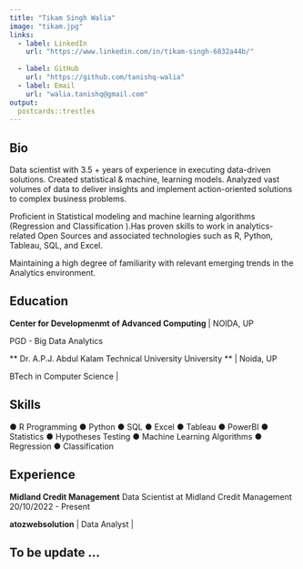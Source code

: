 ```yaml
---
title: "Tikam Singh Walia"
image: "tikam.jpg"
links:
  - label: LinkedIn
    url: "https://www.linkedin.com/in/tikam-singh-6832a44b/"
 
  - label: GitHub
    url: "https://github.com/tanishq-walia"
  - label: Email
    url: "walia.tanishq@gmail.com"
output:
  postcards::trestles
---
```

 
## Bio

Data scientist with 3.5 + years of experience in executing data-driven solutions.
Created statistical & machine, learning models. Analyzed vast volumes of
data to deliver insights and implement action-oriented solutions to complex business problems.

Proficient in Statistical modeling and machine learning algorithms (Regression and Classification ).Has proven skills to work in analytics-related Open Sources and associated technologies such as R, Python, Tableau, SQL, and Excel.

Maintaining a high degree of familiarity with relevant emerging trends in the Analytics environment.


## Education

**Center for Developmenmt of Advanced Computing ** | NOIDA, UP

PGD - Big Data Analytics  

** Dr. A.P.J. Abdul Kalam Technical University University ** | Noida, UP

BTech in Computer Science | 

## Skills
● R Programming
● Python
● SQL
● Excel
● Tableau
● PowerBI
● Statistics
● Hypotheses Testing
● Machine Learning
Algorithms
● Regression
● Classification

## Experience

**Midland Credit Management** Data Scientist at Midland Credit Management
20/10/2022 - Present

**atozwebsolution** | Data  Analyst |

## To be update ...
